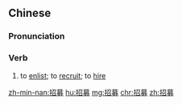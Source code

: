 ==Chinese==
{{zh-forms}}

===Pronunciation===
{{zh-pron
|m=zhāomù
|c=ziu1 mou6
|h=pfs=chêu-mok
|mn=qz:chio-mō͘/tw,xm,zz:chio-bō͘
|cat=v
}}

===Verb===
{{zh-verb}}

# to [[enlist]]; to [[recruit]]; to [[hire]]

[[zh-min-nan:招募]]
[[hu:招募]]
[[mg:招募]]
[[chr:招募]]
[[zh:招募]]